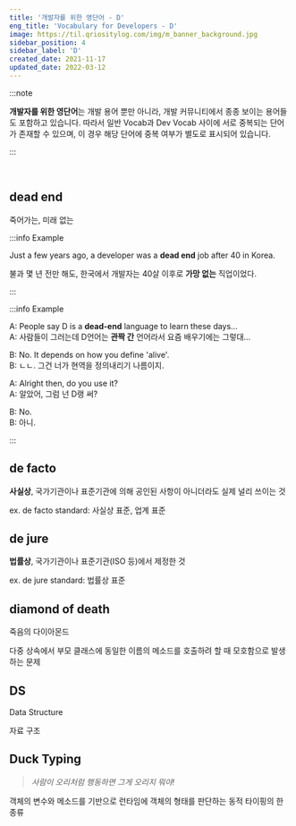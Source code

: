 ```yaml
---
title: '개발자를 위한 영단어 - D'
eng_title: 'Vocabulary for Developers - D'
image: https://til.qriositylog.com/img/m_banner_background.jpg
sidebar_position: 4
sidebar_label: 'D'
created_date: 2021-11-17
updated_date: 2022-03-12
---
```


:::note

**개발자를 위한 영단어**는 개발 용어 뿐만 아니라, 개발 커뮤니티에서 종종 보이는 용어들도 포함하고 있습니다. 따라서 일반 Vocab과 Dev Vocab 사이에 서로 중복되는 단어가 존재할 수 있으며, 이 경우 해당 단어에 중복 여부가 별도로 표시되어 있습니다.

:::


<SearchBar />
<br />

## dead end

죽어가는, 미래 없는

:::info Example

Just a few years ago, a developer was a **dead end** job after 40 in Korea.

불과 몇 년 전만 해도, 한국에서 개발자는 40살 이후로 **가망 없는** 직업이었다.

:::

:::info Example

A: People say D is a **dead-end** language to learn these days... <br />
A: 사람들이 그러는데 D언어는 **관짝 간** 언어라서 요즘 배우기에는 그렇대...

B: No. It depends on how you define 'alive'. <br />
B: ㄴㄴ. 그건 너가 현역을 정의내리기 나름이지.

A: Alright then, do you use it? <br />
A: 알았어, 그럼 넌 D랭 써?

B: No. <br />
B: 아니.

:::

## de facto
**사실상**, 국가기관이나 표준기관에 의해 공인된 사항이 아니더라도 실제 널리 쓰이는 것

ex. de facto standard: 사실상 표준, 업계 표준

## de jure
**법률상**, 국가기관이나 표준기관(ISO 등)에서 제정한 것

ex. de jure standard: 법률상 표준

## diamond of death
죽음의 다이아몬드

다중 상속에서 부모 클래스에 동일한 이름의 메소드를 호출하려 할 때 모호함으로 발생하는 문제

## DS

Data Structure

자료 구조

## Duck Typing

> *사람이 오리처럼 행동하면 그게 오리지 뭐야!*

객체의 변수와 메소드를 기반으로 런타임에 객체의 형태를 판단하는 동적 타이핑의 한 종류
